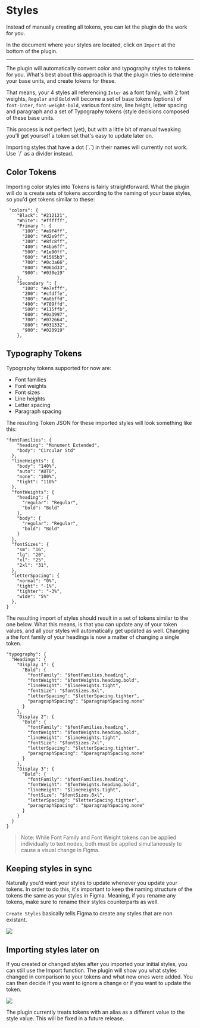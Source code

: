 # Styles

Instead of manually creating all tokens, you can let the plugin do the work for you.

In the document where your styles are located, click on `Import` at the bottom of the plugin.

---



<ReactPlayer
  muted
  width="100%"
  height="auto"
  loop
  playing
  controls
  url="/cxqos7Yhr4.mp4"
/>

The plugin will automatically convert color and typography styles to tokens for you. What's best about this approach is that the plugin tries to determine your base units, and create tokens for these.

That means, your 4 styles all referencing `Inter` as a font family, with 2 font weights, `Regular` and `Bold` will become a set of base tokens (options) of `font-inter`, `font-weight-bold`, various font size, line height, letter spacing and paragraph  and a set of Typography tokens (style decisions composed of these base units.

This process is not perfect (yet), but with a little bit of manual tweaking you'll get yourself a token set that's easy to update later on.


<Callout emoji="💡">
  Importing styles that have a dot (`.`) in their names will currently not work. Use `/` as a divider instead.
</Callout>

## Color Tokens

Importing color styles into Tokens is fairly straightforward. What the plugin will do is create sets of tokens according to the naming of your base styles, so you'd get tokens similar to these:

```
 "colors": {
    "Black": "#212121",
    "White": "#ffffff",
    "Primary ": {
      "100": "#e9f4ff",
      "200": "#d2e9ff",
      "300": "#8fc8ff",
      "400": "#4ba6ff",
      "500": "#1e90ff",
      "600": "#1565b3",
      "700": "#0c3a66",
      "800": "#061d33",
      "900": "#030e19"
    },
    "Secondary ": {
      "100": "#e7efff",
      "200": "#cfdffe",
      "300": "#a0bffd",
      "400": "#709ffd",
      "500": "#115ffb",
      "600": "#0a3997",
      "700": "#072664",
      "800": "#031332",
      "900": "#020919"
    },
```


## Typography Tokens

Typography tokens supported for now are:
- Font families
- Font weights
- Font sizes
- Line heights
- Letter spacing
- Paragraph spacing

The resulting Token JSON for these imported styles will look something like this:

```
"fontFamilies": {
    "heading": "Monument Extended",
    "body": "Circular Std"
  },
  "lineHeights": {
    "body": "140%",
    "auto": "AUTO",
    "none": "100%",
    "tight": "110%"
  },
  "fontWeights": {
    "heading": {
      "regular": "Regular",
      "bold": "Bold"
    },
    "body": {
      "regular": "Regular",
      "bold": "Bold"
    }
  },
  "fontSizes": {
    "sm": "16",
    "lg": "20",
    "xl": "25",
    "2xl": "31",
  },
  "letterSpacing": {
    "normal": "0%",
    "tight": "-1%",
    "tighter": "-3%",
    "wide": "5%"
  },
}
```

The resulting import of styles should result in a set of tokens similar to the one below. What this means, is that you can update any of your token values, and all your styles will automatically get updated as well. Changing a the font family of your headings is now a matter of changing a single token.

```
"typography": {
  "Headings": {
    "Display 1": {
      "Bold": {
        "fontFamily": "$fontFamilies.heading",
        "fontWeight": "$fontWeights.heading.bold",
        "lineHeight": "$lineHeights.tight",
        "fontSize": "$fontSizes.8xl",
        "letterSpacing": "$letterSpacing.tighter",
        "paragraphSpacing": "$paragraphSpacing.none"
      }
    },
    "Display 2": {
      "Bold": {
        "fontFamily": "$fontFamilies.heading",
        "fontWeight": "$fontWeights.heading.bold",
        "lineHeight": "$lineHeights.tight",
        "fontSize": "$fontSizes.7xl",
        "letterSpacing": "$letterSpacing.tighter",
        "paragraphSpacing": "$paragraphSpacing.none"
      }
    },
    "Display 3": {
      "Bold": {
        "fontFamily": "$fontFamilies.heading",
        "fontWeight": "$fontWeights.heading.bold",
        "lineHeight": "$lineHeights.tight",
        "fontSize": "$fontSizes.6xl",
        "letterSpacing": "$letterSpacing.tighter",
        "paragraphSpacing": "$paragraphSpacing.none"
      }
    }
  }
}
```

> Note: While Font Family and Font Weight tokens can be applied individually to text nodes, both must be applied simultaneously to cause a visual change in Figma. 


## Keeping styles in sync

Naturally you'd want your styles to update whenever you update your tokens. In order to do this, it's important to keep the naming structure of the tokens the same as your styles in Figma. Meaning, if you rename any tokens, make sure to rename their styles counterparts as well.

`Create Styles` basically tells Figma to create any styles that are non existant.

![](/create-styles.jpg)

## Importing styles later on
If you created or changed styles after you imported your initial styles, you can still use the Import function. The plugin will show you what styles changed in comparison to your tokens and what new ones were added. You can then decide if you want to ignore a change or if you want to update the token.

![](/import-styles-diff.png)

<Callout emoji="💡">
  The plugin currently treats tokens with an alias as a different value to the style value. This will be fixed in a future release.
</Callout>
